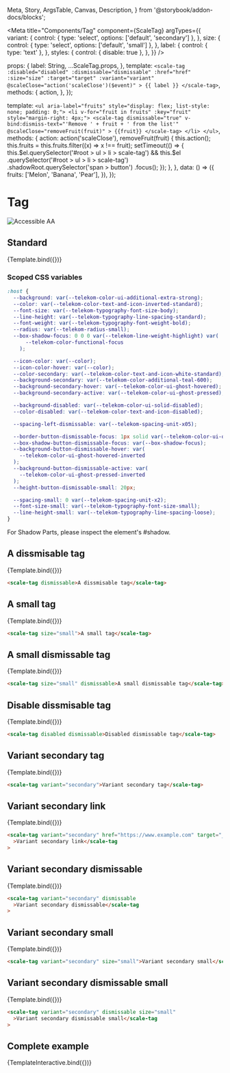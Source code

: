   Meta,
  Story,
  ArgsTable,
  Canvas,
  Description,
} from '@storybook/addon-docs/blocks';

<Meta
  title="Components/Tag"
  component={ScaleTag}
  argTypes={{
    variant: {
      control: { type: 'select', options: ['default', 'secondary'] },
    },
    size: {
      control: { type: 'select', options: ['default', 'small'] },
    },
    label: {
      control: { type: 'text' },
    },
    styles: {
      control: { disable: true },
    },
  }}
/>

  props: {
    label: String,
    ...ScaleTag.props,
  },
  template: `
    <scale-tag
      :disabled="disabled"
      :dismissable="dismissable"
      :href="href"
      :size="size"
      :target="target"
      :variant="variant"
      @scaleClose="action('scaleClose')($event)"
    >
    {{ label }}
    </scale-tag>
  `,
  methods: {
    action,
  },
});

  template: `
      <ul aria-label="fruits" style="display: flex; list-style: none; padding: 0;">
          <li v-for="fruit in fruits" :key="fruit" style="margin-right: 4px;">
            <scale-tag
                dismissable="true"
                v-bind:dismiss-text="'Remove ' + fruit + ' from the list'"
                @scaleClose="removeFruit(fruit)"
            >
                {{fruit}}
            </scale-tag>
          </li>
      </ul>
  `,
  methods: {
    action: action('scaleClose'),
    removeFruit(fruit) {
      this.action();
      this.fruits = this.fruits.filter((x) => x !== fruit);
      setTimeout(() => {
        this.$el.querySelector('#root > ul > li > scale-tag') &&
          this.$el
            .querySelector('#root > ul > li > scale-tag')
            .shadowRoot.querySelector('span > button')
            .focus();
      });
    },
  },
  data: () => ({
    fruits: ['Melon', 'Banana', 'Pear'],
  }),
});

<div
  style={{
    display: 'inline-flex',
    alignItems: 'center',
    justifyContent: 'space-between',
    width: '100%',
  }}
>
  <h1>Tag</h1>
  <img src="assets/aa.png" alt="Accessible AA" />
</div>

## Standard

<Canvas withSource="none">
  <Story
    name="Standard"
    args={{
      label: 'A tag',
    }}
  >
    {Template.bind({})}
  </Story>
</Canvas>

<ArgsTable story="Standard" />

### Scoped CSS variables

```css
:host {
  --background: var(--telekom-color-ui-additional-extra-strong);
  --color: var(--telekom-color-text-and-icon-inverted-standard);
  --font-size: var(--telekom-typography-font-size-body);
  --line-height: var(--telekom-typography-line-spacing-standard);
  --font-weight: var(--telekom-typography-font-weight-bold);
  --radius: var(--telekom-radius-small);
  --box-shadow-focus: 0 0 0 var(--telekom-line-weight-highlight) var(
      --telekom-color-functional-focus
    );

  --icon-color: var(--color);
  --icon-color-hover: var(--color);
  --color-secondary: var(--telekom-color-text-and-icon-white-standard);
  --background-secondary: var(--telekom-color-additional-teal-600);
  --background-secondary-hover: var(--telekom-color-ui-ghost-hovered);
  --background-secondary-active: var(--telekom-color-ui-ghost-pressed);

  --background-disabled: var(--telekom-color-ui-solid-disabled);
  --color-disabled: var(--telekom-color-text-and-icon-disabled);

  --spacing-left-dismissable: var(--telekom-spacing-unit-x05);

  --border-button-dismissable-focus: 1px solid var(--telekom-color-ui-outlined-border-standard);
  --box-shadow-button-dismissable-focus: var(--box-shadow-focus);
  --background-button-dismissable-hover: var(
    --telekom-color-ui-ghost-hovered-inverted
  );
  --background-button-dismissable-active: var(
    --telekom-color-ui-ghost-pressed-inverted
  );
  --height-button-dismissable-small: 20px;

  --spacing-small: 0 var(--telekom-spacing-unit-x2);
  --font-size-small: var(--telekom-typography-font-size-small);
  --line-height-small: var(--telekom-typography-line-spacing-loose);
}
```

For Shadow Parts, please inspect the element's #shadow.

## A dissmisable tag

<Canvas withSource="none">
  <Story
    name="A dissmisable tag"
    args={{
      label: 'A dissmisable tag',
      dismissable: true,
    }}
  >
    {Template.bind({})}
  </Story>
</Canvas>

```html
<scale-tag dismissable>A dissmisable tag</scale-tag>
```

## A small tag

<Canvas withSource="none">
  <Story
    name="A small tag"
    args={{
      label: 'A small tag',
      size: 'small',
    }}
  >
    {Template.bind({})}
  </Story>
</Canvas>

```html
<scale-tag size="small">A small tag</scale-tag>
```

## A small dismissable tag

<Canvas withSource="none">
  <Story
    name="A small dismissable tag"
    args={{
      label: 'A small dismissable tag',
      size: 'small',
      dismissable: true,
    }}
  >
    {Template.bind({})}
  </Story>
</Canvas>

```html
<scale-tag size="small" dismissable>A small dismissable tag</scale-tag>
```

## Disable dissmisable tag

<Canvas withSource="none">
  <Story
    name="Disabled dismissable tag"
    args={{
      label: 'Disabled dismissable tag',
      disabled: true,
      dismissable: true,
    }}
  >
    {Template.bind({})}
  </Story>
</Canvas>

```html
<scale-tag disabled dismissable>Disabled dismissable tag</scale-tag>
```

## Variant secondary tag

<Canvas withSource="none">
  <Story
    name="Variant secondary tag"
    args={{
      label: 'Variant secondary tag',
      variant: 'secondary',
    }}
  >
    {Template.bind({})}
  </Story>
</Canvas>

```html
<scale-tag variant="secondary">Variant secondary tag</scale-tag>
```

## Variant secondary link

<Canvas withSource="none">
  <Story
    name="Variant secondary link"
    args={{
      label: 'Variant secondary link',
      variant: 'secondary',
      href: 'https://www.example.com',
      target: '_blank',
    }}
  >
    {Template.bind({})}
  </Story>
</Canvas>

```html
<scale-tag variant="secondary" href="https://www.example.com" target="_blank"
  >Variant secondary link</scale-tag
>
```

## Variant secondary dismissable

<Canvas withSource="none">
  <Story
    name="Variant secondary dismissable"
    args={{
      label: 'Variant secondary dismissable',
      variant: 'secondary',
      dismissable: true,
    }}
  >
    {Template.bind({})}
  </Story>
</Canvas>

```html
<scale-tag variant="secondary" dismissable
  >Variant secondary dismissable</scale-tag
>
```

## Variant secondary small

<Canvas withSource="none">
  <Story
    name="Variant secondary small"
    args={{
      label: 'Variant secondary small',
      variant: 'secondary',
      size: 'small',
    }}
  >
    {Template.bind({})}
  </Story>
</Canvas>

```html
<scale-tag variant="secondary" size="small">Variant secondary small</scale-tag>
```

## Variant secondary dismissable small

<Canvas withSource="none">
  <Story
    name="Variant secondary dismissable small"
    args={{
      label: 'Variant secondary dismissable small',
      variant: 'secondary',
      dismissable: true,
      size: 'small',
    }}
  >
    {Template.bind({})}
  </Story>
</Canvas>

```html
<scale-tag variant="secondary" dismissable size="small"
  >Variant secondary dismissable small</scale-tag
>
```

## Complete example

<Canvas withSource="none">
  <Story name="Complete example">{TemplateInteractive.bind({})}</Story>
</Canvas>
